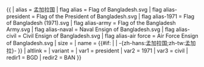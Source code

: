 {{ {{{1<noinclude>|country showdata</noinclude>}}}
| alias = 孟加拉国
| flag alias = Flag of Bangladesh.svg
| flag alias-president = Flag of the President of Bangladesh.svg
| flag alias-1971 = Flag of Bangladesh (1971).svg
| flag alias-army = Flag of the Bangladesh Army.svg
| flag alias-naval = Naval Ensign of Bangladesh.svg
| flag alias-civil = Civil Ensign of Bangladesh.svg
| flag alias-air force = Air Force Ensign of Bangladesh.svg
| size = {{{size|}}}
| name = {{#if: {{{name|}}} | {{{name|}}} | -{zh-hans:孟加拉国;zh-tw:孟加拉}- }}
| altlink = {{{altlink|}}}
| variant = {{{variant|}}}
<noinclude>
| var1 = president
| var2 = 1971
| var3 = civil
| redir1 = BGD
| redir2 = BAN
</noinclude>
}}